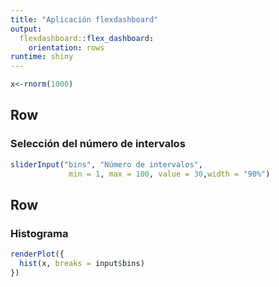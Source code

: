 ```yaml
---
title: "Aplicación flexdashboard"
output: 
  flexdashboard::flex_dashboard:
    orientation: rows
runtime: shiny
---
```


```r
x<-rnorm(1000)
```

Row 
-------------------------------------
    
### Selección del número de intervalos

```r
sliderInput("bins", "Número de intervalos", 
             min = 1, max = 100, value = 30,width = "90%")

```  

Row 
-------------------------------------

### Histograma

```r
renderPlot({
  hist(x, breaks = input$bins)
})
```